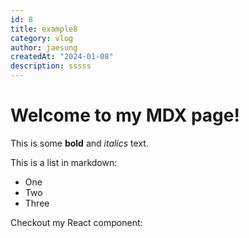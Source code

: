 ```yaml
---
id: 8
title: example8
category: vlog
author: jaesung
createdAt: "2024-01-08"
description: sssss
---
```

# Welcome to my MDX page!


This is some **bold** and _italics_ text.

This is a list in markdown:

- One
- Two
- Three

Checkout my React component:
